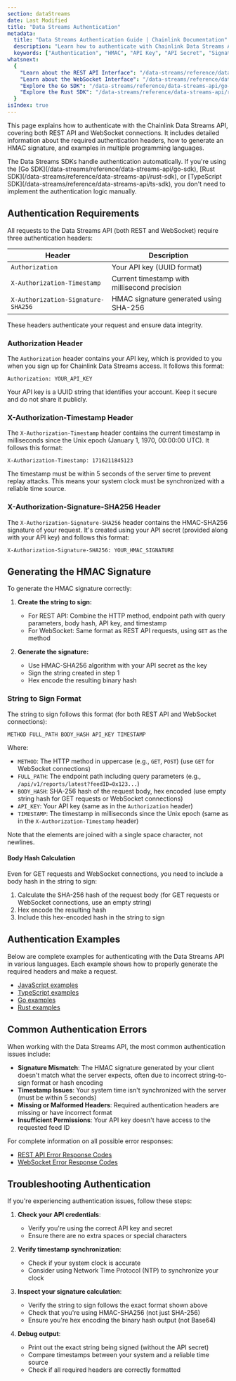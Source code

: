 ```yaml
---
section: dataStreams
date: Last Modified
title: "Data Streams Authentication"
metadata:
  title: "Data Streams Authentication Guide | Chainlink Documentation"
  description: "Learn how to authenticate with Chainlink Data Streams APIs using HMAC signatures for both REST API and WebSocket connections with examples in multiple languages."
  keywords: ["Authentication", "HMAC", "API Key", "API Secret", "Signature", "Security", "Data Streams"]
whatsnext:
  {
    "Learn about the REST API Interface": "/data-streams/reference/data-streams-api/interface-api",
    "Learn about the WebSocket Interface": "/data-streams/reference/data-streams-api/interface-ws",
    "Explore the Go SDK": "/data-streams/reference/data-streams-api/go-sdk",
    "Explore the Rust SDK": "/data-streams/reference/data-streams-api/rust-sdk",
  }
isIndex: true
---
```



<DataStreams section="dsNotes" />

This page explains how to authenticate with the Chainlink Data Streams API, covering both REST API and WebSocket connections. It includes detailed information about the required authentication headers, how to generate an HMAC signature, and examples in multiple programming languages.

<Aside type="note" title="Data Streams SDKs">
  The Data Streams SDKs handle authentication automatically. If you're using the [Go
  SDK](/data-streams/reference/data-streams-api/go-sdk), [Rust SDK](/data-streams/reference/data-streams-api/rust-sdk),
  or [TypeScript SDK](/data-streams/reference/data-streams-api/ts-sdk), you don't need to implement the authentication
  logic manually.
</Aside>

## Authentication Requirements

All requests to the Data Streams API (both REST and WebSocket) require three authentication headers:

| Header                             | Description                                  |
| ---------------------------------- | -------------------------------------------- |
| `Authorization`                    | Your API key (UUID format)                   |
| `X-Authorization-Timestamp`        | Current timestamp with millisecond precision |
| `X-Authorization-Signature-SHA256` | HMAC signature generated using SHA-256       |

These headers authenticate your request and ensure data integrity.

### Authorization Header

The `Authorization` header contains your API key, which is provided to you when you sign up for Chainlink Data Streams access. It follows this format:

```
Authorization: YOUR_API_KEY
```

Your API key is a UUID string that identifies your account. Keep it secure and do not share it publicly.

### X-Authorization-Timestamp Header

The `X-Authorization-Timestamp` header contains the current timestamp in milliseconds since the Unix epoch (January 1, 1970, 00:00:00 UTC). It follows this format:

```
X-Authorization-Timestamp: 1716211845123
```

The timestamp must be within 5 seconds of the server time to prevent replay attacks. This means your system clock must be synchronized with a reliable time source.

### X-Authorization-Signature-SHA256 Header

The `X-Authorization-Signature-SHA256` header contains the HMAC-SHA256 signature of your request. It's created using your API secret (provided along with your API key) and follows this format:

```
X-Authorization-Signature-SHA256: YOUR_HMAC_SIGNATURE
```

## Generating the HMAC Signature

To generate the HMAC signature correctly:

1. **Create the string to sign:**

   - For REST API: Combine the HTTP method, endpoint path with query parameters, body hash, API key, and timestamp
   - For WebSocket: Same format as REST API requests, using `GET` as the method

1. **Generate the signature:**
   - Use HMAC-SHA256 algorithm with your API secret as the key
   - Sign the string created in step 1
   - Hex encode the resulting binary hash

### String to Sign Format

The string to sign follows this format (for both REST API and WebSocket connections):

```
METHOD FULL_PATH BODY_HASH API_KEY TIMESTAMP
```

Where:

- `METHOD`: The HTTP method in uppercase (e.g., `GET`, `POST`) (use `GET` for WebSocket connections)
- `FULL_PATH`: The endpoint path including query parameters (e.g., `/api/v1/reports/latest?feedID=0x123...`)
- `BODY_HASH`: SHA-256 hash of the request body, hex encoded (use empty string hash for GET requests or WebSocket connections)
- `API_KEY`: Your API key (same as in the `Authorization` header)
- `TIMESTAMP`: The timestamp in milliseconds since the Unix epoch (same as in the `X-Authorization-Timestamp` header)

Note that the elements are joined with a single space character, not newlines.

#### Body Hash Calculation

Even for GET requests and WebSocket connections, you need to include a body hash in the string to sign:

1. Calculate the SHA-256 hash of the request body (for GET requests or WebSocket connections, use an empty string)
1. Hex encode the resulting hash
1. Include this hex-encoded hash in the string to sign

## Authentication Examples

Below are complete examples for authenticating with the Data Streams API in various languages. Each example shows how to properly generate the required headers and make a request.

- [JavaScript examples](/data-streams/reference/data-streams-api/authentication/javascript-examples)
- [TypeScript examples](/data-streams/reference/data-streams-api/authentication/typescript-examples)
- [Go examples](/data-streams/reference/data-streams-api/authentication/go-examples)
- [Rust examples](/data-streams/reference/data-streams-api/authentication/rust-examples)

## Common Authentication Errors

When working with the Data Streams API, the most common authentication issues include:

- **Signature Mismatch**: The HMAC signature generated by your client doesn't match what the server expects, often due to incorrect string-to-sign format or hash encoding
- **Timestamp Issues**: Your system time isn't synchronized with the server (must be within 5 seconds)
- **Missing or Malformed Headers**: Required authentication headers are missing or have incorrect format
- **Insufficient Permissions**: Your API key doesn't have access to the requested feed ID

For complete information on all possible error responses:

- [REST API Error Response Codes](/data-streams/reference/data-streams-api/interface-api#error-response-codes)
- [WebSocket Error Response Codes](/data-streams/reference/data-streams-api/interface-ws#error-response-codes)

## Troubleshooting Authentication

If you're experiencing authentication issues, follow these steps:

1. **Check your API credentials**:

   - Verify you're using the correct API key and secret
   - Ensure there are no extra spaces or special characters

1. **Verify timestamp synchronization**:

   - Check if your system clock is accurate
   - Consider using Network Time Protocol (NTP) to synchronize your clock

1. **Inspect your signature calculation**:

   - Verify the string to sign follows the exact format shown above
   - Check that you're using HMAC-SHA256 (not just SHA-256)
   - Ensure you're hex encoding the binary hash output (not Base64)

1. **Debug output**:

   - Print out the exact string being signed (without the API secret)
   - Compare timestamps between your system and a reliable time source
   - Check if all required headers are correctly formatted
